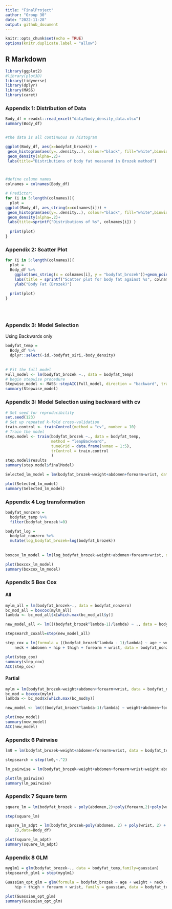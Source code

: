```yaml
---
title: "FinalProject"
author: "Group 30"
date: "2022-11-28"
output: github_document
---
```



```r
knitr::opts_chunk$set(echo = TRUE)
options(knitr.duplicate.label = "allow")

```

## R Markdown

```r
library(ggplot2)
#library(plot3D)
library(tidyverse)
library(dplyr)
library(MASS)
library(caret)
```


### Appendix 1: Distribution of Data

```r
Body_df = readxl::read_excel("data/body_density_data.xlsx")
summary(Body_df)


#the data is all continuous so histogram

ggplot(Body_df, aes(x=bodyfat_brozek)) + 
 geom_histogram(aes(y=..density..), colour="black", fill="white",binwidth = 1)+
 geom_density(alpha=.2)+
 labs(title="Distributions of body fat measured in Brozek method")



#define column names
colnames = colnames(Body_df)

# Predictor:
for (i in 5:length(colnames)){
  plot = 
ggplot(Body_df, aes_string(x=colnames[i])) + 
 geom_histogram(aes(y=..density..), colour="black", fill="white",binwidth = 1)+
 geom_density(alpha=.2)+
 labs(title=sprintf("Distributions of %s", colnames[i]) )
  
  print(plot)
}


```


### Appendix 2: Scatter Plot


```r



for (i in 5:length(colnames)){
  plot = 
  Body_df %>% 
    ggplot(aes_string(x = colnames[i], y = "bodyfat_brozek"))+geom_point()+geom_smooth(method = 'lm', se = TRUE, color = 'red')+
    labs(title = sprintf("Scatter plot for body fat against %s", colnames[i]) )+
    ylab("Body Fat (Brozek)")
  
  print(plot)
}





```


### Appendix 3: Model Selection
Using Backwards only

```r

bodyfat_temp = 
  Body_df %>% 
  dplyr::select(-id,-bodyfat_siri,-body_density)
  
  
# Fit the full model 
Full_model <- lm(bodyfat_brozek ~., data = bodyfat_temp)
# begin stepwise procedure
Stepwise_model <- MASS::stepAIC(Full_model, direction = "backward", trace = FALSE)
summary(Stepwise_model)
```

### Appendix 3: Model Selection using backward with cv


```r

# Set seed for reproducibility
set.seed(123)
# Set up repeated k-fold cross-validation
train.control <- trainControl(method = "cv", number = 10)
# Train the model
step.model <- train(bodyfat_brozek ~., data = bodyfat_temp,
                    method = "leapBackward", 
                    tuneGrid = data.frame(nvmax = 1:5),
                    trControl = train.control
                    )
step.model$results
summary(step.model$finalModel)
```

```r
Selected_lm_model = lm(bodyfat_brozek~weight+abdomen+forearm+wrist, data = bodyfat_temp)

plot(Selected_lm_model)
summary(Selected_lm_model)
```


### Appendix 4 Log transformation
```r
bodyfat_nonzero = 
  bodyfat_temp %>% 
  filter(bodyfat_brozek!=0) 

bodyfat_log = 
  bodyfat_nonzero %>% 
  mutate(log_bodyfat_brozek=log(bodyfat_brozek))
  
  
boxcox_lm_model = lm(log_bodyfat_brozek~weight+abdomen+forearm+wrist, data = bodyfat_log)

plot(boxcox_lm_model)
summary(boxcox_lm_model)
```


### Appendix 5 Box Cox

#### All

```r

mylm_all = lm(bodyfat_brozek~., data = bodyfat_nonzero)
bc_mod_all = boxcox(mylm_all)
lambda <- bc_mod_all$x[which.max(bc_mod_all$y)]

new_model_all <- lm(((bodyfat_brozek^lambda-1)/lambda) ~ ., data = bodyfat_nonzero)

stepsearch_coxall=step(new_model_all)

step_cox = lm(formula = ((bodyfat_brozek^lambda - 1)/lambda) ~ age + weight + 
    neck + abdomen + hip + thigh + forearm + wrist, data = bodyfat_nonzero)

plot(step_cox)
summary(step_cox)
AIC(step_cox)
```

#### Partial

```r
mylm = lm(bodyfat_brozek~weight+abdomen+forearm+wrist, data = bodyfat_nonzero)
bc_mod = boxcox(mylm)
lambda <- bc_mod$x[which.max(bc_mod$y)]

new_model <- lm(((bodyfat_brozek^lambda-1)/lambda) ~ weight+abdomen+forearm+wrist, data = bodyfat_nonzero)

plot(new_model)
summary(new_model)
AIC(new_model)
```


### Appendix 6 Pairwise

```r
lm0 = lm(bodyfat_brozek~weight+abdomen+forearm+wrist, data = bodyfat_temp)

stepsearch = step(lm0,~.^2)

```

```r
lm_pairwise = lm(bodyfat_brozek~weight+abdomen+forearm+wrist+weight:abdomen, data = bodyfat_temp)

plot(lm_pairwise)
summary(lm_pairwise)
```

### Appendix 7 Square term

```r
square_lm = lm(bodyfat_brozek ~ poly(abdomen,2)+poly(forearm,2)+poly(wrist,2)+poly(weight, 2), data=Body_df)

step(square_lm)

square_lm_adpt = lm(bodyfat_brozek~poly(abdomen, 2) + poly(wrist, 2) + poly(weight, 
    2),data=Body_df)

plot(square_lm_adpt)
summary(square_lm_adpt)
```




### Appendix 8 GLM

```r
myglm1 = glm(bodyfat_brozek~., data = bodyfat_temp,family=gaussian)
stepsearch_glm1 = step(myglm1)

Guassian_opt_glm = glm(formula = bodyfat_brozek ~ age + weight + neck + abdomen + 
    hip + thigh + forearm + wrist, family = gaussian, data = bodyfat_temp)

plot(Guassian_opt_glm)
summary(Guassian_opt_glm)

```

